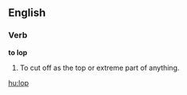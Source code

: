 ==English==

===Verb===

'''to lop'''

#To cut off as the top or extreme part of anything.

[[hu:lop]]